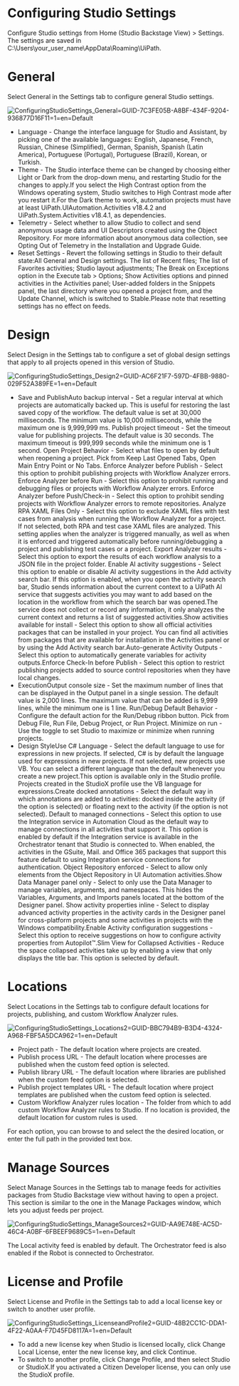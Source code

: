 ﻿# Configuring Studio Settings

Configure Studio settings from Home (Studio Backstage View) > Settings. The settings are saved in C:\Users\your_user_name\AppData\Roaming\UiPath.

# General

Select General in the Settings tab to configure general Studio settings.

![ConfiguringStudioSettings_General=GUID-7C3FE05B-A8BF-434F-9204-936877D16F11=1=en=Default](/images/ConfiguringStudioSettings_General=GUID-7C3FE05B-A8BF-434F-9204-936877D16F11=1=en=Default.png)

* Language - Change the interface language for Studio and Assistant, by picking one of the available languages: English, Japanese, French, Russian, Chinese (Simplified), German, Spanish, Spanish (Latin America), Portuguese (Portugal), Portuguese (Brazil), Korean, or Turkish.
* Theme - The Studio interface theme can be changed by choosing either Light or Dark from the drop-down menu, and restarting Studio for the changes to apply.If you select the High Contrast option from the Windows operating system, Studio switches to High Contrast mode after you restart it.For the Dark theme to work, automation projects must have at least UiPath.UIAutomation.Activities v18.4.2 and UiPath.System.Activities v18.4.1, as dependencies.
* Telemetry - Select whether to allow Studio to collect and send anonymous usage data and UI Descriptors created using the Object Repository. For more information about anonymous data collection, see Opting Out of Telemetry in the Installation and Upgrade Guide.
* Reset Settings - Revert the following settings in Studio to their default state:All General and Design settings. The list of Recent files; The list of Favorites activities; Studio layout adjustments; The Break on Exceptions option in the Execute tab > Options; Show Activities options and pinned activities in the Activities panel; User-added folders in the Snippets panel, the last directory where you opened a project from, and the Update Channel, which is switched to Stable.Please note that resetting settings has no effect on feeds.

# Design

Select Design in the Settings tab to configure a set of global design settings that apply to all projects opened in this version of Studio.

![ConfiguringStudioSettings_Design2=GUID-AC6F21F7-597D-4FBB-9880-029F52A389FE=1=en=Default](/images/ConfiguringStudioSettings_Design2=GUID-AC6F21F7-597D-4FBB-9880-029F52A389FE=1=en=Default.png)

* Save and PublishAuto backup interval - Set a regular interval at which projects are automatically backed up. This is useful for restoring the last saved copy of the workflow. The default value is set at 30,000 milliseconds. The minimum value is 10,000 milliseconds, while the maximum one is 9,999,999 ms. Publish project timeout - Set the timeout value for publishing projects. The default value is 30 seconds. The maximum timeout is 999,999 seconds while the minimum one is 1 second. Open Project Behavior - Select what files to open by default when reopening a project. Pick from Keep Last Opened Tabs, Open Main Entry Point or No Tabs. Enforce Analyzer before Publish - Select this option to prohibit publishing projects with Workflow Analyzer errors. Enforce Analyzer before Run - Select this option to prohibit running and debugging files or projects with Workflow Analyzer errors. Enforce Analyzer before Push/Check-in - Select this option to prohibit sending projects with Workflow Analyzer errors to remote repositories. Analyze RPA XAML Files Only - Select this option to exclude XAML files with test cases from analysis when running the Workflow Analyzer for a project. If not selected, both RPA and test case XAML files are analyzed. This setting applies when the analyzer is triggered manually, as well as when it is enforced and triggered automatically before running/debugging a project and publishing test cases or a project. Export Analyzer results - Select this option to export the results of each workflow analysis to a JSON file in the project folder. Enable AI activity suggestions - Select this option to enable or disable AI activity suggestions in the Add activity search bar. If this option is enabled, when you open the activity search bar, Studio sends information about the current context to a UiPath AI service that suggests activities you may want to add based on the location in the workflow from which the search bar was opened.The service does not collect or record any information, it only analyzes the current context and returns a list of suggested activities.Show activities available for install - Select this option to show all official activities packages that can be installed in your project. You can find all activities from packages that are available for installation in the Activities panel or by using the Add Activity search bar.Auto-generate Activity Outputs - Select this option to automatically generate variables for activity outputs.Enforce Check-In before Publish - Select this option to restrict publishing projects added to source control repositories when they have local changes.
* ExecutionOutput console size - Set the maximum number of lines that can be displayed in the Output panel in a single session. The default value is 2,000 lines. The maximum value that can be added is 9,999 lines, while the minimum one is 1 line. Run/Debug Default Behavior - Configure the default action for the Run/Debug ribbon button. Pick from Debug File, Run File, Debug Project, or Run Project. Minimize on run - Use the toggle to set Studio to maximize or minimize when running projects.
* Design StyleUse C# Language - Select the default language to use for expressions in new projects. If selected, C# is by default the language used for expressions in new projects. If not selected, new projects use VB. You can select a different language than the default whenever you create a new project.This option is available only in the Studio profile. Projects created in the StudioX profile use the VB language for expressions.Create docked annotations - Select the default way in which annotations are added to activities: docked inside the activity (if the option is selected) or floating next to the activity (if the option is not selected). Default to managed connections - Select this option to use the Integration service in Automation Cloud as the default way to manage connections in all activities that support it. This option is enabled by default if the Integration service is available in the Orchestrator tenant that Studio is connected to. When enabled, the activities in the GSuite, Mail. and Office 365 packages that support this feature default to using Integration service connections for authentication. Object Repository enforced - Select to allow only elements from the Object Repository in UI Automation activities.Show Data Manager panel only - Select to only use the Data Manager to manage variables, arguments, and namespaces. This hides the Variables, Arguments, and Imports panels located at the bottom of the Designer panel. Show activity properties inline - Select to display advanced activity properties in the activity cards in the Designer panel for cross-platform projects and some activities in projects with the Windows compatibility.Enable Activity configuration suggestions - Select this option to receive suggestions on how to configure activity properties from Autopilot™.Slim View for Collapsed Activities - Reduce the space collapsed activities take up by enabling a view that only displays the title bar. This option is selected by default.

# Locations

Select Locations in the Settings tab to configure default locations for projects, publishing, and custom Workflow Analyzer rules.

![ConfiguringStudioSettings_Locations2=GUID-BBC794B9-B3D4-4324-A968-FBF5A5DCA962=1=en=Default](/images/ConfiguringStudioSettings_Locations2=GUID-BBC794B9-B3D4-4324-A968-FBF5A5DCA962=1=en=Default.png)

* Project path - The default location where projects are created.
* Publish process URL - The default location where processes are published when the custom feed option is selected.
* Publish library URL - The default location where libraries are published when the custom feed option is selected.
* Publish project templates URL - The default location where project templates are published when the custom feed option is selected.
* Custom Workflow Analyzer rules location - The folder from which to add custom Workflow Analyzer rules to Studio. If no location is provided, the default location for custom rules is used.

For each option, you can browse to and select the the desired location, or enter the full path in the provided text box.

# Manage Sources

Select Manage Sources in the Settings tab to manage feeds for activities packages from Studio Backstage view without having to open a project. This section is similar to the one in the Manage Packages window, which lets you adjust feeds per project.

![ConfiguringStudioSettings_ManageSources2=GUID-AA9E748E-AC5D-46C4-A0BF-6FBEEF9689C5=1=en=Default](/images/ConfiguringStudioSettings_ManageSources2=GUID-AA9E748E-AC5D-46C4-A0BF-6FBEEF9689C5=1=en=Default.png)

The Local activity feed is enabled by default. The Orchestrator feed is also enabled if the Robot is connected to Orchestrator.

# License and Profile

Select License and Profile in the Settings tab to add a local license key or switch to another user profile.

![ConfiguringStudioSettings_LicenseandProfile2=GUID-48B2CC1C-DDA1-4F22-A0AA-F7D45FD8117A=1=en=Default](/images/ConfiguringStudioSettings_LicenseandProfile2=GUID-48B2CC1C-DDA1-4F22-A0AA-F7D45FD8117A=1=en=Default.png)

* To add a new license key when Studio is licensed locally, click Change Local License, enter the new license key, and click Continue.
* To switch to another profile, click Change Profile, and then select Studio or StudioX.If you activated a Citizen Developer license, you can only use the StudioX profile.

#
